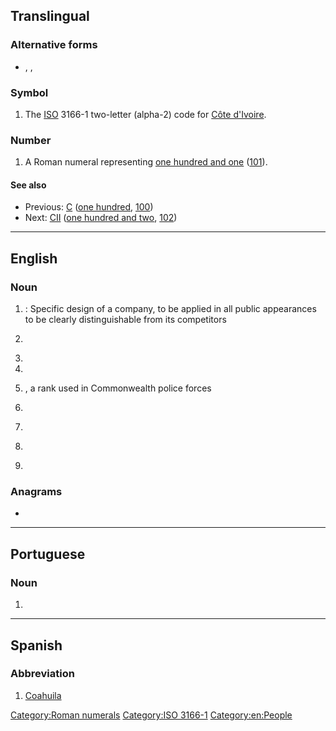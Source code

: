 {{also|Appendix:Variations of "ci"}}
==Translingual==

===Alternative forms===
* {{sense|roman numeral}} {{l|mul|ci}}, {{l|mul|LLI}}, {{l|mul|llli}}

===Symbol===
{{head|mul|symbol}}

# The [[ISO]] 3166-1 two-letter (alpha-2) code for [[Côte d'Ivoire]].

===Number===
{{mul-number}}

# A Roman numeral representing [[one hundred and one]] ([[101]]).

====See also====
* Previous: [[C]] ([[one hundred]], [[100]])
* Next: [[CII]] ([[one hundred and two]], [[102]])

[[Category:Roman numerals]]
[[Category:ISO 3166-1]]

----

==English==

===Noun===
{{en-noun}}

# {{initialism of|corporate identity|lang=en|dot=}}: Specific design of a company, to be applied in all public appearances to be clearly distinguishable from its competitors
# {{lb|en|law enforcement}} {{initialism of|[[confidential]] [[informant]]|lang=en}}
# {{initialism of|[[cooperating]] [[individual]]|lang=en}}
# {{initialism of|[[civil]] [[infraction]]|lang=en}}
# {{lb|en|law enforcement}} {{initialism of|chief inspector|lang=en|dot=}}, a rank used in Commonwealth police forces
# {{lb|en|baseball}} {{initialism of|corner infielder|lang=en}}
# {{initialism of|contextual inquiry|lang=en}}
# {{lb|en|software engineering}} {{initialism of|continuous integration|lang=en}}
# {{lb|en|espionage}} {{initialism of|counterintelligence|lang=en}}

===Anagrams===
* {{anagrams|en|-ic|IC|I²C}}

[[Category:en:People]]

----

==Portuguese==

===Noun===
{{pt-noun|m|s}}

# {{initialism of|circuito integrado|lang=pt}}

----

==Spanish==

===Abbreviation===
{{rfc-header|Abbreviation}}
{{head|es|abbreviation}}

# [[Coahuila]] {{gloss|Mexican state}}